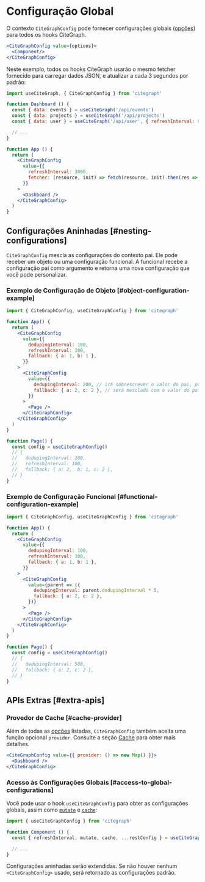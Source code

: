 # Configuração Global

O contexto `CiteGraphConfig` pode fornecer configurações globais ([opções](/docs/api)) para todos os hooks CiteGraph.

```jsx
<CiteGraphConfig value={options}>
  <Component/>
</CiteGraphConfig>
```

Neste exemplo, todos os hooks CiteGraph usarão o mesmo fetcher fornecido para carregar dados JSON, e atualizar a cada 3 segundos por padrão:

```jsx
import useCiteGraph, { CiteGraphConfig } from 'citegraph'

function Dashboard () {
  const { data: events } = useCiteGraph('/api/events')
  const { data: projects } = useCiteGraph('/api/projects')
  const { data: user } = useCiteGraph('/api/user', { refreshInterval: 0 }) // override

  // ...
}

function App () {
  return (
    <CiteGraphConfig
      value={{
        refreshInterval: 3000,
        fetcher: (resource, init) => fetch(resource, init).then(res => res.json())
      }}
    >
      <Dashboard />
    </CiteGraphConfig>
  )
}
```

## Configurações Aninhadas [#nesting-configurations]


`CiteGraphConfig` mescla as configurações do contexto pai. Ele pode receber um objeto ou uma configuração funcional. A funcional recebe a configuração pai como argumento e retorna uma nova configuração que você pode personalizar.

### Exemplo de Configuração de Objeto [#object-configuration-example]

```jsx
import { CiteGraphConfig, useCiteGraphConfig } from 'citegraph'

function App() {
  return (
    <CiteGraphConfig
      value={{
        dedupingInterval: 100,
        refreshInterval: 100,
        fallback: { a: 1, b: 1 },
      }}
    >
      <CiteGraphConfig
        value={{
          dedupingInterval: 200, // irá sobrescrever o valor do pai, pois o valor é primitivo
          fallback: { a: 2, c: 2 }, // será mesclado com o valor do pai, pois o valor é um objeto mesclável
        }}
      >
        <Page />
      </CiteGraphConfig>
    </CiteGraphConfig>
  )
}

function Page() {
  const config = useCiteGraphConfig()
  // {
  //   dedupingInterval: 200,
  //   refreshInterval: 100,
  //   fallback: { a: 2,  b: 1, c: 2 },
  // }
}
```

### Exemplo de Configuração Funcional [#functional-configuration-example]

```jsx
import { CiteGraphConfig, useCiteGraphConfig } from 'citegraph'

function App() {
  return (
    <CiteGraphConfig
      value={{
        dedupingInterval: 100,
        refreshInterval: 100,
        fallback: { a: 1, b: 1 },
      }}
    >
      <CiteGraphConfig
        value={parent => ({
          dedupingInterval: parent.dedupingInterval * 5,
          fallback: { a: 2, c: 2 },
        })}
      >
        <Page />
      </CiteGraphConfig>
    </CiteGraphConfig>
  )
}

function Page() {
  const config = useCiteGraphConfig()
  // {
  //   dedupingInterval: 500,
  //   fallback: { a: 2, c: 2 },
  // }
}
```

## APIs Extras [#extra-apis]

### Provedor de Cache [#cache-provider]

Além de todas as [opções](/docs/api) listadas, `CiteGraphConfig` também aceita uma função opcional `provider`. Consulte a seção [Cache](/docs/advanced/cache) para obter mais detalhes.

```jsx
<CiteGraphConfig value={{ provider: () => new Map() }}>
  <Dashboard />
</CiteGraphConfig>
```

### Acesso às Configurações Globais [#access-to-global-configurations]

Você pode usar o hook `useCiteGraphConfig` para obter as configurações globais, assim como [`mutate`](/docs/mutation) e [`cache`](/docs/advanced/cache):

```jsx
import { useCiteGraphConfig } from 'citegraph'

function Component () {
  const { refreshInterval, mutate, cache, ...restConfig } = useCiteGraphConfig()

  // ...
}
```

Configurações aninhadas serão extendidas. Se não houver nenhum `<CiteGraphConfig>` usado, será retornado as configurações padrão.

